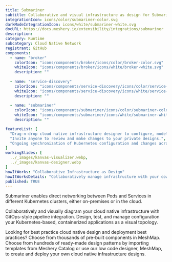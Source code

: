 ```yaml
---
title: Submariner
subtitle: Collaborative and visual infrastructure as design for Submariner
integrationIcon: icons/color/submariner-color.svg
darkModeIntegrationIcon: icons/white/submariner-white.svg
docURL: https://docs.meshery.io/extensibility/integrations/submariner
description: 
category: Runtime
subcategory: Cloud Native Network
registrant: GitHub
components:
  - name: "broker"
    colorIcon: "icons/components/broker/icons/color/broker-color.svg"
    whiteIcon: "icons/components/broker/icons/white/broker-white.svg"
    description: ""
  
  - name: "service-discovery"
    colorIcon: "icons/components/service-discovery/icons/color/service-discovery-color.svg"
    whiteIcon: "icons/components/service-discovery/icons/white/service-discovery-white.svg"
    description: ""
  
  - name: "submariner"
    colorIcon: "icons/components/submariner/icons/color/submariner-color.svg"
    whiteIcon: "icons/components/submariner/icons/white/submariner-white.svg"
    description: ""

featureList: [
  "Drag-n-drop cloud native infrastructure designer to configure, model, and deploy your workloads.",
  "Invite anyone to review and make changes to your private designs.",
  "Ongoing synchronization of Kubernetes configuration and changes across any number of clusters."
]
workingSlides: [
  ../_images/kanvas-visualizer.webp,
  ../_images/kanvas-designer.webp
]
howItWorks: "Collaborative Infrastructure as Design"
howItWorksDetails: "Collaboratively manage infrastructure with your coworkers synchronously sharing the same designs."
published: TRUE
---
```

<p>
Submariner enables direct networking between Pods and Services in different Kubernetes clusters, either on-premises or in the cloud.
</p>
<p>
    Collaboratively and visually diagram your cloud native infrastructure with GitOps-style pipeline integration. Design, test, and manage configuration your Kubernetes-based, containerized applications as a visual topology.
</p>
<p>
    Looking for best practice cloud native design and deployment best practices? Choose from thousands of pre-built components in MeshMap. Choose from hundreds of ready-made design patterns by importing templates from Meshery Catalog or use our low code designer, MeshMap, to create and deploy your own cloud native infrastructure designs.
</p>
